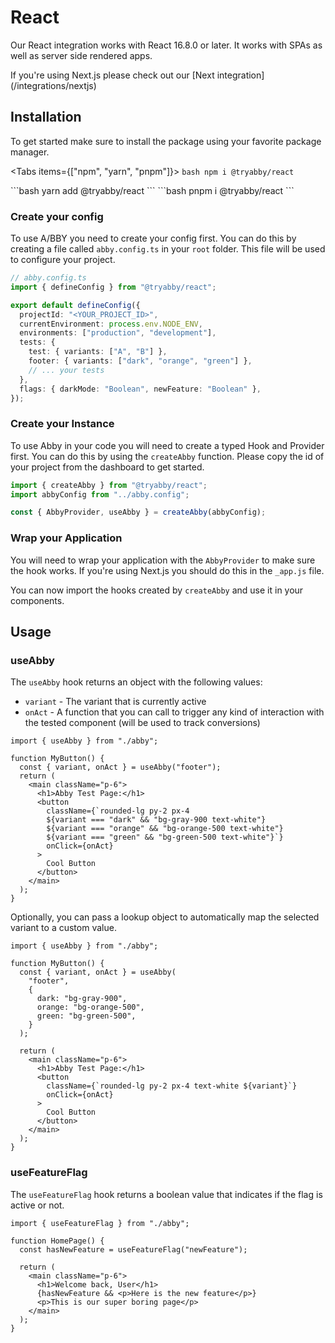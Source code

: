 
# React

Our React integration works with React 16.8.0 or later. It works with SPAs as well as server side rendered apps.

<Callout>
  If you're using Next.js please check out our [Next integration](/integrations/nextjs)
</Callout>

## Installation

To get started make sure to install the package using your favorite package manager.

<Tabs items={["npm", "yarn", "pnpm"]}>
  <Tab>
    ```bash
    npm i @tryabby/react
    ```
    </Tab>

  <Tab>
    ```bash
    yarn add @tryabby/react
    ```
</Tab>
  <Tab>
    ```bash
    pnpm i @tryabby/react 
    ```
    </Tab>
</Tabs>

### Create your config

To use A/BBY you need to create your config first. You can do this by creating a file called `abby.config.ts` in your `root` folder. This file will be used to configure your project.

```ts
// abby.config.ts
import { defineConfig } from "@tryabby/react";

export default defineConfig({
  projectId: "<YOUR_PROJECT_ID>",
  currentEnvironment: process.env.NODE_ENV,
  environments: ["production", "development"],
  tests: {
    test: { variants: ["A", "B"] },
    footer: { variants: ["dark", "orange", "green"] },
    // ... your tests
  },
  flags: { darkMode: "Boolean", newFeature: "Boolean" },
});
```

### Create your Instance

To use Abby in your code you will need to create a typed Hook and Provider first. You can do this by using the `createAbby` function.
Please copy the id of your project from the dashboard to get started.

```jsx
import { createAbby } from "@tryabby/react";
import abbyConfig from "../abby.config";

const { AbbyProvider, useAbby } = createAbby(abbyConfig);
```

### Wrap your Application

You will need to wrap your application with the `AbbyProvider` to make sure the hook works.
If you're using Next.js you should do this in the `_app.js` file.

You can now import the hooks created by `createAbby` and use it in your components.

## Usage

### useAbby

The `useAbby` hook returns an object with the following values:

- `variant` - The variant that is currently active
- `onAct` - A function that you can call to trigger any kind of interaction with the tested component (will be used to track conversions)

```tsx
import { useAbby } from "./abby";

function MyButton() {
  const { variant, onAct } = useAbby("footer");
  return (
    <main className="p-6">
      <h1>Abby Test Page:</h1>
      <button
        className={`rounded-lg py-2 px-4 
        ${variant === "dark" && "bg-gray-900 text-white"} 
        ${variant === "orange" && "bg-orange-500 text-white"} 
        ${variant === "green" && "bg-green-500 text-white"}`}
        onClick={onAct}
      >
        Cool Button
      </button>
    </main>
  );
}
```

Optionally, you can pass a lookup object to automatically map the selected variant to a custom value.
```tsx
import { useAbby } from "./abby";

function MyButton() {
  const { variant, onAct } = useAbby(
    "footer",
    {
      dark: "bg-gray-900",
      orange: "bg-orange-500",
      green: "bg-green-500",
    }
  );

  return (
    <main className="p-6">
      <h1>Abby Test Page:</h1>
      <button
        className={`rounded-lg py-2 px-4 text-white ${variant}`}
        onClick={onAct}
      >
        Cool Button
      </button>
    </main>
  );
}
```

### useFeatureFlag

The `useFeatureFlag` hook returns a boolean value that indicates if the flag is active or not.

```tsx
import { useFeatureFlag } from "./abby";

function HomePage() {
  const hasNewFeature = useFeatureFlag("newFeature");

  return (
    <main className="p-6">
      <h1>Welcome back, User</h1>
      {hasNewFeature && <p>Here is the new feature</p>}
      <p>This is our super boring page</p>
    </main>
  );
}
```

